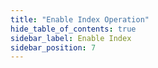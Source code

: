 ```yaml
---
title: "Enable Index Operation"
hide_table_of_contents: true
sidebar_label: Enable Index
sidebar_position: 7
---
```





<LanguageSwitcher supportedLanguages={supportedLanguages} />

<LanguageContent language="csharp">
   <EnableIndexCsharp />
</LanguageContent>

<LanguageContent language="java">
   <EnableIndexJava />
</LanguageContent>

<LanguageContent language="nodejs">
   <EnableIndexNodejs />
</LanguageContent>


<!---
### Indexes
- [What are Indexes](../../../../indexes/what-are-indexes)
- [Creating and Deploying Indexes](../../../../indexes/creating-and-deploying)
- [Index Administration](../../../../indexes/index-administration)
- [Disable Index](../../../../client-api/operations/maintenance/indexes/disable-index)

### Operations
- [What are operations](../../../../client-api/operations/what-are-operations)
- [How to Disable Index](../../../../client-api/operations/maintenance/indexes/disable-index)
- [How to Pause Index Until Restart](../../../../client-api/operations/maintenance/indexes/stop-index)


-->